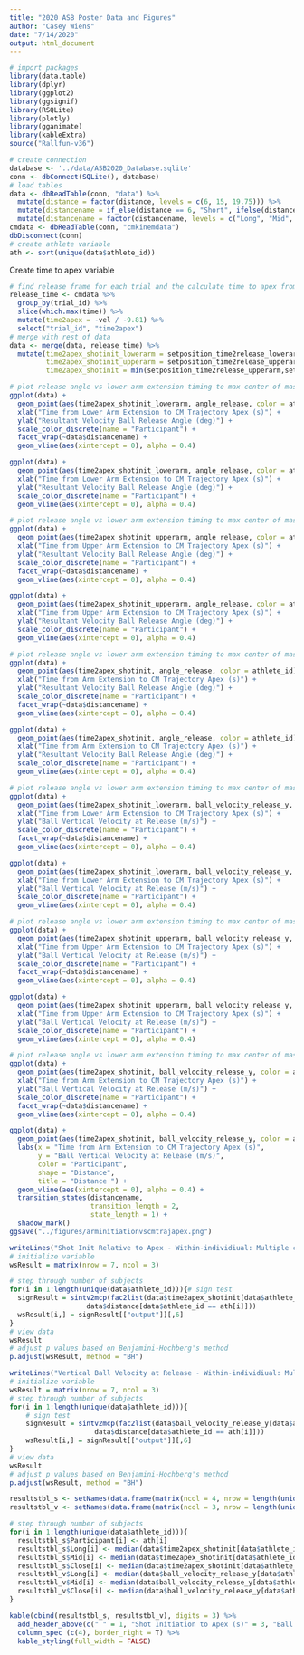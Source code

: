 ```yaml
---
title: "2020 ASB Poster Data and Figures"
author: "Casey Wiens"
date: "7/14/2020"
output: html_document
---
```


```r
# import packages
library(data.table)
library(dplyr)
library(ggplot2)
library(ggsignif)
library(RSQLite)
library(plotly)
library(gganimate)
library(kableExtra)
source("Rallfun-v36")
```


```r
# create connection
database <- '../data/ASB2020_Database.sqlite'
conn <- dbConnect(SQLite(), database)
# load tables
data <- dbReadTable(conn, "data") %>% 
  mutate(distance = factor(distance, levels = c(6, 15, 19.75))) %>%
  mutate(distancename = if_else(distance == 6, "Short", ifelse(distance == 15, "Mid", "Long"))) %>% 
  mutate(distancename = factor(distancename, levels = c("Long", "Mid", "Short")))
cmdata <- dbReadTable(conn, "cmkinemdata")
dbDisconnect(conn)
# create athlete variable
ath <- sort(unique(data$athlete_id))
```


Create time to apex variable
```r
# find release frame for each trial and the calculate time to apex from release
release_time <- cmdata %>% 
  group_by(trial_id) %>% 
  slice(which.max(time)) %>% 
  mutate(time2apex = -vel / -9.81) %>% 
  select("trial_id", "time2apex")
# merge with rest of data
data <- merge(data, release_time) %>% 
  mutate(time2apex_shotinit_lowerarm = setposition_time2release_lowerarm - time2apex,
         time2apex_shotinit_upperarm = setposition_time2release_upperarm - time2apex,
         time2apex_shotinit = min(setposition_time2release_upperarm,setposition_time2release_lowerarm) - time2apex)
```


```r
# plot release angle vs lower arm extension timing to max center of mass vertical velocity
ggplot(data) +
  geom_point(aes(time2apex_shotinit_lowerarm, angle_release, color = athlete_id)) +
  xlab("Time from Lower Arm Extension to CM Trajectory Apex (s)") +
  ylab("Resultant Velocity Ball Release Angle (deg)") +
  scale_color_discrete(name = "Participant") +
  facet_wrap(~data$distancename) +
  geom_vline(aes(xintercept = 0), alpha = 0.4)

ggplot(data) +
  geom_point(aes(time2apex_shotinit_lowerarm, angle_release, color = athlete_id)) +
  xlab("Time from Lower Arm Extension to CM Trajectory Apex (s)") +
  ylab("Resultant Velocity Ball Release Angle (deg)") +
  scale_color_discrete(name = "Participant") +
  geom_vline(aes(xintercept = 0), alpha = 0.4)
```


```r
# plot release angle vs lower arm extension timing to max center of mass vertical velocity
ggplot(data) +
  geom_point(aes(time2apex_shotinit_upperarm, angle_release, color = athlete_id)) +
  xlab("Time from Upper Arm Extension to CM Trajectory Apex (s)") +
  ylab("Resultant Velocity Ball Release Angle (deg)") +
  scale_color_discrete(name = "Participant") +
  facet_wrap(~data$distancename) +
  geom_vline(aes(xintercept = 0), alpha = 0.4)

ggplot(data) +
  geom_point(aes(time2apex_shotinit_upperarm, angle_release, color = athlete_id)) +
  xlab("Time from Upper Arm Extension to CM Trajectory Apex (s)") +
  ylab("Resultant Velocity Ball Release Angle (deg)") +
  scale_color_discrete(name = "Participant") +
  geom_vline(aes(xintercept = 0), alpha = 0.4)
```



```r
# plot release angle vs lower arm extension timing to max center of mass vertical velocity
ggplot(data) +
  geom_point(aes(time2apex_shotinit, angle_release, color = athlete_id)) +
  xlab("Time from Arm Extension to CM Trajectory Apex (s)") +
  ylab("Resultant Velocity Ball Release Angle (deg)") +
  scale_color_discrete(name = "Participant") +
  facet_wrap(~data$distancename) +
  geom_vline(aes(xintercept = 0), alpha = 0.4)

ggplot(data) +
  geom_point(aes(time2apex_shotinit, angle_release, color = athlete_id)) +
  xlab("Time from Arm Extension to CM Trajectory Apex (s)") +
  ylab("Resultant Velocity Ball Release Angle (deg)") +
  scale_color_discrete(name = "Participant") +
  geom_vline(aes(xintercept = 0), alpha = 0.4)
```


```r
# plot release angle vs lower arm extension timing to max center of mass vertical velocity
ggplot(data) +
  geom_point(aes(time2apex_shotinit_lowerarm, ball_velocity_release_y, color = athlete_id)) +
  xlab("Time from Lower Arm Extension to CM Trajectory Apex (s)") +
  ylab("Ball Vertical Velocity at Release (m/s)") +
  scale_color_discrete(name = "Participant") +
  facet_wrap(~data$distancename) +
  geom_vline(aes(xintercept = 0), alpha = 0.4)

ggplot(data) +
  geom_point(aes(time2apex_shotinit_lowerarm, ball_velocity_release_y, color = athlete_id)) +
  xlab("Time from Lower Arm Extension to CM Trajectory Apex (s)") +
  ylab("Ball Vertical Velocity at Release (m/s)") +
  scale_color_discrete(name = "Participant") +
  geom_vline(aes(xintercept = 0), alpha = 0.4)
```


```r
# plot release angle vs lower arm extension timing to max center of mass vertical velocity
ggplot(data) +
  geom_point(aes(time2apex_shotinit_upperarm, ball_velocity_release_y, color = athlete_id)) +
  xlab("Time from Upper Arm Extension to CM Trajectory Apex (s)") +
  ylab("Ball Vertical Velocity at Release (m/s)") +
  scale_color_discrete(name = "Participant") +
  facet_wrap(~data$distancename) +
  geom_vline(aes(xintercept = 0), alpha = 0.4)

ggplot(data) +
  geom_point(aes(time2apex_shotinit_upperarm, ball_velocity_release_y, color = athlete_id)) +
  xlab("Time from Upper Arm Extension to CM Trajectory Apex (s)") +
  ylab("Ball Vertical Velocity at Release (m/s)") +
  scale_color_discrete(name = "Participant") +
  geom_vline(aes(xintercept = 0), alpha = 0.4)
```


```r
# plot release angle vs lower arm extension timing to max center of mass vertical velocity
ggplot(data) +
  geom_point(aes(time2apex_shotinit, ball_velocity_release_y, color = athlete_id)) +
  xlab("Time from Arm Extension to CM Trajectory Apex (s)") +
  ylab("Ball Vertical Velocity at Release (m/s)") +
  scale_color_discrete(name = "Participant") +
  facet_wrap(~data$distancename) +
  geom_vline(aes(xintercept = 0), alpha = 0.4)

ggplot(data) +
  geom_point(aes(time2apex_shotinit, ball_velocity_release_y, color = athlete_id, shape = distancename)) +
  labs(x = "Time from Arm Extension to CM Trajectory Apex (s)",
       y = "Ball Vertical Velocity at Release (m/s)",
       color = "Participant",
       shape = "Distance",
       title = "Distance ") +
  geom_vline(aes(xintercept = 0), alpha = 0.4) +
  transition_states(distancename,
                    transition_length = 2,
                    state_length = 1) +
  shadow_mark()
ggsave("../figures/arminitiationvscmtrajapex.png")
```

```r
writeLines("Shot Init Relative to Apex - Within-individiual: Multiple comparisons using medians on difference scores")
# initialize variable
wsResult = matrix(nrow = 7, ncol = 3)

# step through number of subjects
for(i in 1:length(unique(data$athlete_id))){# sign test
  signResult = sintv2mcp(fac2list(data$time2apex_shotinit[data$athlete_id == ath[i]],
                   data$distance[data$athlete_id == ath[i]]))
  wsResult[i,] = signResult[["output"]][,6]
}
# view data
wsResult
# adjust p values based on Benjamini-Hochberg's method
p.adjust(wsResult, method = "BH")

writeLines("Vertical Ball Velocity at Release - Within-individiual: Multiple comparisons using medians on difference scores")
# initialize variable
wsResult = matrix(nrow = 7, ncol = 3)
# step through number of subjects
for(i in 1:length(unique(data$athlete_id))){
    # sign test
    signResult = sintv2mcp(fac2list(data$ball_velocity_release_y[data$athlete_id == ath[i]],
                     data$distance[data$athlete_id == ath[i]]))
    wsResult[i,] = signResult[["output"]][,6]
}
# view data
wsResult
# adjust p values based on Benjamini-Hochberg's method
p.adjust(wsResult, method = "BH")
```

```r
resultstbl_s <- setNames(data.frame(matrix(ncol = 4, nrow = length(unique(data$athlete_id)))), c("Participant", "Long", "Mid", "Close"))
resultstbl_v <- setNames(data.frame(matrix(ncol = 3, nrow = length(unique(data$athlete_id)))), c("Long", "Mid", "Close"))

# step through number of subjects
for(i in 1:length(unique(data$athlete_id))){
  resultstbl_s$Participant[i] <- ath[i]
  resultstbl_s$Long[i] <- median(data$time2apex_shotinit[data$athlete_id == ath[i] & data$distance==19.75])
  resultstbl_s$Mid[i] <- median(data$time2apex_shotinit[data$athlete_id == ath[i] & data$distance==15])
  resultstbl_s$Close[i] <- median(data$time2apex_shotinit[data$athlete_id == ath[i] & data$distance==6])
  resultstbl_v$Long[i] <- median(data$ball_velocity_release_y[data$athlete_id == ath[i] & data$distance==19.75])
  resultstbl_v$Mid[i] <- median(data$ball_velocity_release_y[data$athlete_id == ath[i] & data$distance==15])
  resultstbl_v$Close[i] <- median(data$ball_velocity_release_y[data$athlete_id == ath[i] & data$distance==6])
}

kable(cbind(resultstbl_s, resultstbl_v), digits = 3) %>%
  add_header_above(c(" " = 1, "Shot Initiation to Apex (s)" = 3, "Ball Vv at Release (m/s)" = 3)) %>%
  column_spec (c(4), border_right = T) %>%
  kable_styling(full_width = FALSE)
```

